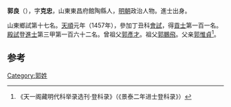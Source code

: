 '''郭良'''（{{bd|1425年||？}}），字'''克忠'''，山東東昌府館陶縣人，[[明朝|明朝]]政治人物。進士出身。

山東鄉試第十七名。[[天顺_(明朝)|天順]]元年（1457年），參加丁丑科[[會試|會試]]，得[[貢士|貢士]]第一百一名。[[殿試|殿試]]登[[進士|進士]]第三甲第一百六十二名。曾祖父[[郭彥才|郭彥才]]。祖父[[郭鵬飛|郭鵬飛]]。父亲[[郭惟貞|郭惟貞]]<ref>《天一阁藏明代科举录选刊·登科录》（《景泰二年进士登科录》）</ref>。

==参考==
{{reflist}}
{{明朝人物小作品}}
{{天順元年丁丑科殿試金榜}}

[[Category:郭姓|Category:郭姓]]